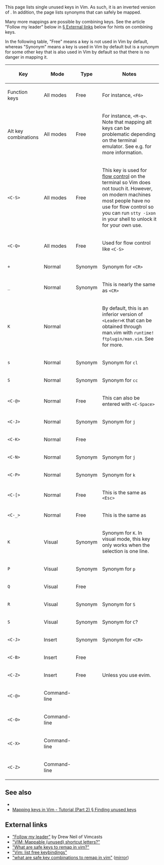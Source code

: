 This page lists single unused keys in Vim. As such, it is an inverted version of {{help|index}}. In addition, the page lists synonyms that can safely be mapped.

Many more mappings are possible by combining keys. See the article "Follow my leader" below in [[#External links|§ External links]] below for hints on combining keys.

In the following table, "Free" means a key is not used in Vim by default, whereas "Synonym" means a key is used in Vim by default but is a synonym for some other key that is also used in Vim by default so that there is no danger in mapping it.

{| class="sortable wikitable"
! Key !! Mode !! Type !! Notes
|-
| Function keys || All modes || Free || For instance, <code>&lt;F6&gt;</code>
|-
| Alt key combinations || All modes || Free || For instance, <code>&lt;M-q&gt;</code>. Note that mapping alt keys can be problematic depending on the terminal emulator. See e.g. {{help|:map-alt-keys}} for more information.
|-
| <code>&lt;C-S&gt;</code> || All modes || Free || This key is used for [[wikipedia:Software flow control|flow control]] on the terminal so Vim does not touch it. However, on modern machines most people have no use for flow control so you can run <code>stty -ixon</code> in your shell to unlock it for your own use.
|-
| <code>&lt;C-Q&gt;</code> || All modes || Free || Used for flow control like <code>&lt;C-S&gt;</code>
|-
| <code>+</code> || Normal || Synonym || Synonym for <code>&lt;CR&gt;</code>
|-
| <code>_</code> || Normal || Synonym || This is nearly the same as <code>&lt;CR&gt;</code>
|-
| <code>K</code> || Normal || || By default, this is an inferior version of <code>&lt;Leader&gt;K</code> that can be obtained through man.vim with <code>runtime! ftplugin/man.vim</code>. See {{help|find-manpage}} for more.
|-
| <code>s</code> || Normal || Synonym || Synonym for <code>cl</code>
|-
| <code>S</code> || Normal || Synonym || Synonym for <code>cc</code>
|-
| <code>&lt;C-@&gt;</code> || Normal || Free || This can also be entered with <code>&lt;C-Space&gt;</code>
|-
| <code>&lt;C-J&gt;</code> || Normal || Synonym || Synonym for <code>j</code>
|-
| <code>&lt;C-K&gt;</code> || Normal || Free ||
|-
| <code>&lt;C-N&gt;</code> || Normal || Synonym || Synonym for <code>j</code>
|-
| <code>&lt;C-P&gt;</code> || Normal || Synonym || Synonym for <code>k</code>
|-
| <code>&lt;C-[&gt;</code> || Normal || Free || This is the same as <code>&lt;Esc&gt;</code>
|-
| <code>&lt;C-_&gt;</code> || Normal || Free || This is the same as <code><C-/></code>
|-
| <code>K</code> || Visual || Synonym || Synonym for <code><Esc>K</code>. In visual mode, this key only works when the selection is one line.
|-
| <code>P</code> || Visual || Synonym || Synonym for <code>p</code>
|-
| <code>Q</code> || Visual || Free ||
|-
| <code>R</code> || Visual || Synonym || Synonym for <code>S</code>
|-
| <code>S</code> || Visual || Synonym || Synonym for <code>C</code>?
|-
| <code>&lt;C-J&gt;</code> || Insert || Synonym || Synonym for <code>&lt;CR&gt;</code>
|-
| <code>&lt;C-B&gt;</code> || Insert || Free ||
|-
| <code>&lt;C-Z&gt;</code> || Insert || Free || Unless you use evim.
|-
| <code>&lt;C-@&gt;</code> || Command-line || ||
|-
| <code>&lt;C-O&gt;</code> || Command-line || ||
|-
| <code>&lt;C-X&gt;</code> || Command-line || ||
|-
| <code>&lt;C-Z&gt;</code> || Command-line || ||
|}

==See also==

* {{help|map-which-keys}}
* [[Mapping keys in Vim - Tutorial (Part 2)#Finding unused keys|Mapping keys in Vim - Tutorial (Part 2) § Finding unused keys]]

==External links==

* [http://vimcasts.org/blog/2014/02/follow-my-leader/ "Follow my leader"] by Drew Neil of Vimcasts
* [https://stackoverflow.com/questions/1889596/vim-mappable-unused-shortcut-letters "VIM: Mappable (unused) shortcut letters?"]
* [https://softwareengineering.stackexchange.com/questions/42103/what-are-safe-keys-to-remap-in-vim "What are safe keys to remap in vim?"]
* [https://stackoverflow.com/questions/5942464/vim-list-free-keybindings "Vim: list free keybindings"]
* [https://groups.google.com/d/msg/vim_use/N5_hp0K78xE/86ARNHat9U4J "what are safe key combinations to remap in vim"] ([http://vim.1045645.n5.nabble.com/what-are-safe-key-combinations-to-remap-in-vim-td1173713.html mirror])
